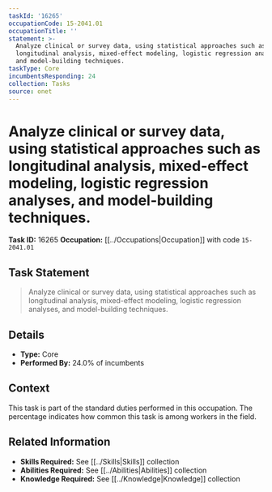 ```yaml
---
taskId: '16265'
occupationCode: 15-2041.01
occupationTitle: ''
statement: >-
  Analyze clinical or survey data, using statistical approaches such as
  longitudinal analysis, mixed-effect modeling, logistic regression analyses,
  and model-building techniques.
taskType: Core
incumbentsResponding: 24
collection: Tasks
source: onet
---
```

# Analyze clinical or survey data, using statistical approaches such as longitudinal analysis, mixed-effect modeling, logistic regression analyses, and model-building techniques.

**Task ID:** 16265
**Occupation:** [[../Occupations|Occupation]] with code `15-2041.01`

## Task Statement

> Analyze clinical or survey data, using statistical approaches such as longitudinal analysis, mixed-effect modeling, logistic regression analyses, and model-building techniques.

## Details

- **Type:** Core
- **Performed By:** 24.0% of incumbents

## Context

This task is part of the standard duties performed in this occupation. The percentage indicates how common this task is among workers in the field.

## Related Information

- **Skills Required:** See [[../Skills|Skills]] collection
- **Abilities Required:** See [[../Abilities|Abilities]] collection
- **Knowledge Required:** See [[../Knowledge|Knowledge]] collection
